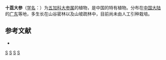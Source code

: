 {{Speciesbox
| taxon = Macropanax decandrus
| binomial_authority = Hoo, 1965
}}

'''十蕊大参'''（[[学名|学名]]：{{lang|la|''Macropanax decandrus''}}）为[[五加科|五加科]][[大参属|大参属]]的植物，是中国的特有植物。分布在[[中国大陆|中国大陆]]的[[广东|广东]]等地，多生长在山谷密林以及山坡疏林中，目前尚未由人工引种栽培。

== 参考文献 ==
<div class="references-small">
* {{cite web| url =http://www.bioinfo.cn/db05/KmzwSpecies.php?action=view&id=1522| title =十蕊大参| work =《中国高等植物数据库全库》| publisher =中国科学院微生物研究所| author =昆明植物研究所| accessdate =2009-02-22| deadurl =yes| archiveurl =https://web.archive.org/web/20160305053833/http://www.bioinfo.cn/db05/KmzwSpecies.php?action=view&id=1522| archivedate =2016-03-05}}
</div>
{{Taxonbar|from=Q10904694}}

[[Category:大参属|S]]
[[Category:_1965年描述的植物|S]]
[[Category:_中国特有植物|S]]
[[Category:_广东植物|S]]